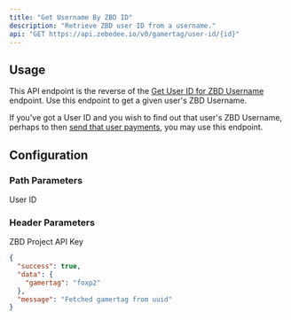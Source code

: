 ```yaml
---
title: "Get Username By ZBD ID"
description: "Retrieve ZBD user ID from a username."
api: "GET https://api.zebedee.io/v0/gamertag/user-id/{id}"
---
```


## Usage

This API endpoint is the reverse of the [Get User ID for ZBD Username](/api-reference/zbd-user/get-user-id) endpoint. Use this endpoint to get a given user's ZBD Username.

<Tip>If you've got a User ID and you wish to find out that user's ZBD Username, perhaps to then [send that user payments](/api-reference/zbd-user/send), you may use this endpoint.</Tip>

## Configuration

### Path Parameters

<ParamField required path="id" type="string">
  User ID
</ParamField>

### Header Parameters

<ParamField required header="apikey" type="string">
  ZBD Project API Key
</ParamField>

<CodeGroup />

<ResponseExample>

```json Response
{
  "success": true,
  "data": {
    "gamertag": "foxp2"
  },
  "message": "Fetched gamertag from uuid"
}
```

</ResponseExample>
